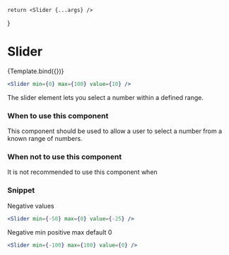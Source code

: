 
<Meta title="Components/Interactions/Slider" component={Slider} />

    return <Slider {...args} />
}

# Slider

<Canvas>
    <Story
        name="Slider"
        argTypes={{
            min: {
                type: { name: 'number' }
            },
            max: {
                type: { name: 'number' }
            },
            value: {
                type: { name: 'number' }
            }
        }}
        args={{
            min: 0,
            max: 100,
            value: 10
        }}
    >
        {Template.bind({})}
    </Story>
</Canvas>

```jsx
<Slider min={0} max={100} value={10} />
```

The slider element lets you select a number within a defined range.

### When to use this component

This component should be used to allow a user to select a number from a known range of numbers.

### When not to use this component

It is not recommended to use this component when

### Snippet

Negative values

<Slider min={-50} max={-1} value={-25} />

```jsx
<Slider min={-50} max={0} value={-25} />
```

Negative min positive max default 0
<Slider min={-100} max={100} value={0} />

```jsx
<Slider min={-100} max={100} value={0} />
```